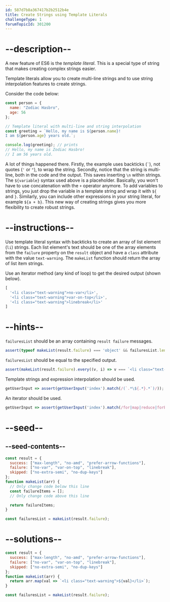 ```yaml
---
id: 587d7b8a367417b2b2512b4e
title: Create Strings using Template Literals
challengeType: 1
forumTopicId: 301200
---
```


# --description--

A new feature of ES6 is the <dfn>template literal</dfn>. This is a special type of string that makes creating complex strings easier.

Template literals allow you to create multi-line strings and to use string interpolation features to create strings.

Consider the code below:

```js
const person = {
  name: "Zodiac Hasbro",
  age: 56
};

// Template literal with multi-line and string interpolation
const greeting = `Hello, my name is ${person.name}!
I am ${person.age} years old.`;

console.log(greeting); // prints
// Hello, my name is Zodiac Hasbro!
// I am 56 years old.

```

A lot of things happened there. Firstly, the example uses backticks (`` ` ``), not quotes (`'` or `"`), to wrap the string. Secondly, notice that the string is multi-line, both in the code and the output. This saves inserting `\n` within strings. The `${variable}` syntax used above is a placeholder. Basically, you won't have to use concatenation with the `+` operator anymore. To add variables to strings, you just drop the variable in a template string and wrap it with `${` and `}`. Similarly, you can include other expressions in your string literal, for example `${a + b}`. This new way of creating strings gives you more flexibility to create robust strings.

# --instructions--

Use template literal syntax with backticks to create an array of list element (`li`) strings. Each list element's text should be one of the array elements from the `failure` property on the `result` object and have a `class` attribute with the value `text-warning`. The `makeList` function should return the array of list item strings.

Use an iterator method (any kind of loop) to get the desired output (shown below).

```js
[
  '<li class="text-warning">no-var</li>',
  '<li class="text-warning">var-on-top</li>',
  '<li class="text-warning">linebreak</li>'
]
```

# --hints--

`failuresList` should be an array containing `result failure` messages.

```js
assert(typeof makeList(result.failure) === 'object' && failuresList.length === 3);
```

`failuresList` should be equal to the specified output.

```js
assert(makeList(result.failure).every((v, i) => v === `<li class="text-warning">${result.failure[i]}</li>` || v === `<li class='text-warning'>${result.failure[i]}</li>`));
```

Template strings and expression interpolation should be used.

```js
getUserInput => assert(getUserInput('index').match(/(`.*\${.*}.*`)/));
```

An iterator should be used.

```js
getUserInput => assert(getUserInput('index').match(/for|map|reduce|forEach|while/));
```

# --seed--

## --seed-contents--

```js
const result = {
  success: ["max-length", "no-amd", "prefer-arrow-functions"],
  failure: ["no-var", "var-on-top", "linebreak"],
  skipped: ["no-extra-semi", "no-dup-keys"]
};
function makeList(arr) {
  // Only change code below this line
  const failureItems = [];
  // Only change code above this line

  return failureItems;
}

const failuresList = makeList(result.failure);
```

# --solutions--

```js
const result = {
  success: ["max-length", "no-amd", "prefer-arrow-functions"],
  failure: ["no-var", "var-on-top", "linebreak"],
  skipped: ["no-extra-semi", "no-dup-keys"]
};
function makeList(arr) {
  return arr.map(val => `<li class="text-warning">${val}</li>`);
}

const failuresList = makeList(result.failure);
```
